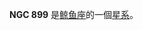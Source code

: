 {{NGCInfoBox|NGCID=NGC 899|發現者=約翰·弗里德里希·威廉·赫歇爾|發現日期=1835年11月13日|其他編號=ESO 545-7,MCG -4-6-30,UGCA 26|曆元=J2000.0|赤經=2時21分53.1秒
|赤緯=-20°49'23"|星座=鲸鱼座|星體=星系|星等=12.5|表面亮度=13.3|藍等=13.1}}

'''NGC 899''' 是[[鲸鱼座|鲸鱼座]]的一個[[星系|星系]]。

{{NGCReference|899}}
{{Catalogs|NGC=899}}

{{Galaxy-stub}}